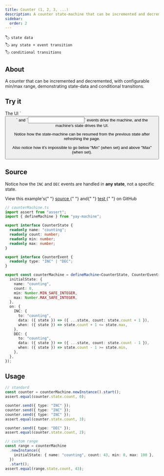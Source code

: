 ```yaml
---
title: Counter (1, 2, 3, ...)
description: A counter state-machine that can be incremented and decremented, with configurable min/max range, demonstrating state-data and conditional transitions
sidebar:
  order: 2
---
```


🏷️ `state data`\
🏷️ `any state + event transition`\
🏷️ `conditional transitions`

## About

A counter that can be incremented and decremented, with configurable min/max range, demonstrating state-data and conditional transitions.

## Try it


<Aside type="note" title='Did you see that?'>
The UI `<button/>` and `<input/>` events drive the machine, and the machine's state drives the UI.

Notice how the state-machine can be resumed from the previous state after refreshing the page.

Also notice how it's impossible to go below "Min" (when set) and above "Max" (when set).

</Aside>


<Counter />

## Source

Notice how the `INC` and `DEC` events are handled in **any state**, not a specific state.

<Aside type="tip">
  View this example's{" "}
  <a
    href="https://github.com/maurice/yay-machine/blob/main/packages/example-machines/src/counterMachine.ts"
    target="_blank"
  >
    source
  </a>{" "}
  and{" "}
  <a
    href="https://github.com/maurice/yay-machine/blob/main/packages/example-machines/src/__tests__/counterMachine.test.ts"
    target="_blank"
  >
    test
  </a>{" "}
  on GitHub
</Aside>

```typescript
// counterMachine.ts
import assert from "assert";
import { defineMachine } from "yay-machine";

export interface CounterState {
  readonly name: "counting";
  readonly count: number;
  readonly min: number;
  readonly max: number;
}

export interface CounterEvent {
  readonly type: "INC" | "DEC";
}

export const counterMachine = defineMachine<CounterState, CounterEvent>({
  initialState: {
    name: "counting",
    count: 0,
    min: Number.MIN_SAFE_INTEGER,
    max: Number.MAX_SAFE_INTEGER,
  },
  on: {
    INC: {
      to: "counting",
      data: ({ state }) => ({ ...state, count: state.count + 1 }),
      when: ({ state }) => state.count + 1 <= state.max,
    },
    DEC: {
      to: "counting",
      data: ({ state }) => ({ ...state, count: state.count - 1 }),
      when: ({ state }) => state.count - 1 >= state.min,
    },
  },
});
```

## Usage

```typescript
// standard
const counter = counterMachine.newInstance().start();
assert.equal(counter.state.count, 0);

counter.send({ type: "INC" });
counter.send({ type: "INC" });
counter.send({ type: "INC" });
assert.equal(counter.state.count, 3);

counter.send({ type: "DEC" });
assert.equal(counter.state.count, 2);

// custom range
const range = counterMachine
  .newInstance({
    initialState: { name: "counting", count: 43, min: 0, max: 100 },
  })
  .start();
assert.equal(range.state.count, 43);
```
